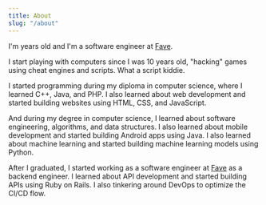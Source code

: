 ```yaml
---
title: About
slug: "/about"
---
```



I'm <Age /> years old and I'm a software engineer at [Fave](https://myfave.com).

I start playing with computers since I was 10 years old, "hacking" games using cheat engines and scripts. What a script kiddie.

I started programming during my diploma in computer science, where I learned C++, Java, and PHP. I also learned about web development and started building websites using HTML, CSS, and JavaScript.

And during my degree in computer science, I learned about software engineering, algorithms, and data structures. I also learned about mobile development and started building Android apps using Java. I also learned about machine learning and started building machine learning models using Python.

After I graduated, I started working as a software engineer at [Fave](https://myfave.com) as a backend engineer. I learned about API development and started building APIs using Ruby on Rails. I also tinkering around DevOps to optimize the CI/CD flow.

